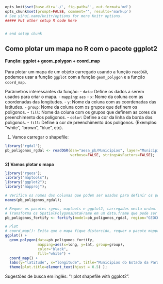 ```r
opts_knit$set(base.dir='./', fig.path='', out.format='md')
opts_chunk$set(prompt=FALSE, comment='', results='markup')
# See yihui.name/knitr/options for more Knitr options.
##### Put other setup R code here


# end setup chunk
```

## Como plotar um mapa no R com o pacote ggplot2

#### Função: ggplot + geom_polygon + coord_map

Para plotar um mapa de um objeto carregado usando a função `readOGR`, podemos usar a função `ggplot` com a função `geom_polygon` e a função `coord_map`.

Parâmetros interessantes da função:
- `data`:    Define os dados a serem usados para criar o mapa. 
- `mapping`: `aes`
  - `x`:     Nome da coluna com as coordenadas das longitudes.
  - `y`:     Nome da coluna com as coordenadas das latitudes.
  - `group`: Nome da coluna com os grupos que definem os polígonos.
  - `fill`:  Nome da coluna com os grupos que definem as cores de preenchimento dos polígonos.
- `color`:   Define a cor da linha da borda dos polígonos.
- `fill`:    Define a cor de preenchimento dos polígonos. (Exemplos: "white", "brown", "blue", etc).

1) Vamos carregar o shapefile:
```r
library("rgdal");
pb_poligonos_rgdal <- readOGR(dsn="aesa_pb/Municipios", layer="Municipios", 
                              verbose=FALSE, stringsAsFactors=FALSE);
```

**2) Vamos plotar o mapa**
```r
library("rgeos");
library("maptools");
library("ggplot2");
library("mapproj");

# Verifica os nomes das colunas que podem ser usadas para definir os polígonos (municípios)
names(pb_poligonos_rgdal);

# Requer os pacotes rgeos, maptools e ggplot2, carregados nesta ordem.
# Transforma os SpatialPolygonsDataFrame em um data.frame que pode ser usado pelo geom_polygon.
pb_poligonos_fortify <- fortify(model=pb_poligonos_rgdal, region="GEOCODIG_M");

# Plot
# coord_map(): Evita que o mapa fique distorcido, requer o pacote mapproj
ggplot() + 
  geom_polygon(data=pb_poligonos_fortify, 
               mapping=aes(x=long, y=lat, group=group), 
               color="black",
               fill="white") + 
  coord_map() + 
  labs(y="latitude", x="longitude", title="Municipios do Estado da Paraiba") + 
  theme(plot.title=element_text(hjust = 0.5) );
```

Sugestões de busca em inglês: "r plot shapefile with ggplot2".
